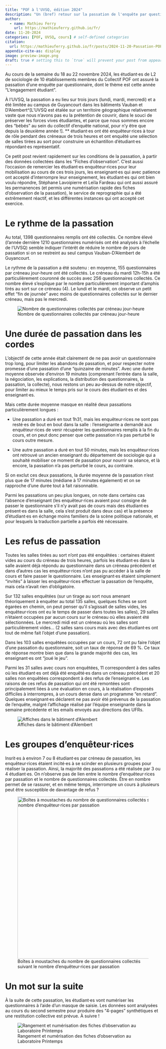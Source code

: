 ```yaml
---
title: "POF à l'UVSQ, édition 2024"
description: "Un (bref) retour sur la passation de l'enquête par questionnaire POF à l'UVSQ"
author:
  - name: Mathieu Ferry
    url: https://mathieuferry.github.io/fr/
date: 11-20-2024
categories: [POF, UVSQ, cours] # self-defined categories
citation: 
  url: https://mathieuferry.github.io/fr/posts/2024-11-20-Passation-POF-UVSQ/ 
appendix-cite-as: display
image: preview-image.png
draft: true # setting this to `true` will prevent your post from appearing on your listing page until you're ready!
---
```


Au cours de la semaine du 18 au 22 novembre 2024, les étudiant·es de L2 de sociologie de 10 établissements membres du Collectif POF ont assuré la passation d'une enquête par questionnaire, dont le thème est cette année "L'engagement étudiant".

À l'UVSQ, la passation a eu lieu sur trois jours (lundi, mardi, mercredi) et a été limitée au campus de Guyancourt dans les bâtiments Vauban et D'Alembert\^\[L'UVSQ est étalée sur un territoire géographique relativement vaste que nous n'avons pas eu la prétention de couvrir, dans le souci de préserver les forces vives étudiantes, et parce que nous sommes encore des "bébés" au sein du collectif d'enquête national, pour n'y être que depuis la deuxième année !\]. \*\* étudiant·es ont été enquêteur·rices à tour de rôle pendant des créneaux de trois heures et ont enquêté une sélection de salles tirées au sort pour construire un échantillon d'étudiant·es répondant·es représentatif.

Ce petit post revient rapidement sur les conditions de la passation, à partir des données collectées dans les "Fiches d'observation". C'est aussi l'occasion de remercier les étudiant·es enquêteur·rices pour leur mobilisation au cours de ces trois jours, les enseignant·es qui avec patience ont accepté d'interrompre leur enseignement, les étudiant·es qui ont bien voulu répondre, Stéphane Lavoipierre et Leïla Fardeau qui ont aussi assuré les permanences (et permis une numérisation rapide des fiches d'observation de la passation), le service de reprographie qui a été extrêmement réactif, et les différentes instances qui ont accepté cet exercice.

# Le rythme de la passation

Au total, 1398 questionnaires remplis ont été collectés. Ce nombre élevé (l'année dernière 1210 questionnaires numérisés ont été analysés à l'échelle de l'UVSQ) semble indiquer l'intérêt de réduire le nombre de jours de passation si on se restreint au seul campus Vauban-D'Alembert de Guyancourt.

Le rythme de la passation a été soutenu : en moyenne, 155 questionnaires par créneau jour-heure ont été collectés. Le créneau du mardi 12h-15h a été particulièrement couronné de succès avec 256 questionnaires collectés. Ce nombre élevé s'explique par le nombre particulièrement important d'amphis tirés au sort sur ce créneau (4). Le lundi et le mardi, on observe un petit effet "fin de journée" avec moins de questionnaires collectés sur le dernier créneau, mais pas le mercredi.

![Nombre de questionnaires collectés par créneau jour-heure](Fig_NbQuest.tiff.png){fig-alt="Un pic ressort sur le créneau mardi 12h-12h et un creux le même jour entre 15h et 18h." fig-align="center"}

# Une durée de passation dans les cordes

L'objectif de cette année était clairement de ne pas avoir un questionnaire trop long, pour limiter les abandons de passation, et pour respecter notre promesse d'une passation d'une "quinzaine de minutes". Avec une durée moyenne observée d'environ 19 minutes (comprenant l'entrée dans la salle, la négociation, les explications, la distribution des questionnaires, la passation, la collecte), nous restons un peu au-dessus de notre objectif, pour limiter au mieux le temps pris sur le cours des étudiant·es et des enseignant·es.

Mais cette durée moyenne masque en réalité deux passations particulièrement longues :

-   Une passation a duré en tout 1h31, mais les enquêteur·rices ne sont pas resté·es de bout en bout dans la salle : l'enseignante a demandé aux enquêteur·rices de venir récupérer les questionnaires remplis à la fin du cours, et on peut donc penser que cette passation n'a pas perturbé le cours outre mesure.

-   Une autre passation a duré en tout 50 minutes, mais les enquêteur·rices ont retrouvé un ancien enseignant du département de sociologie qui a souhaité mobiliser ce moment de passation pour nourrir sa séance, et là encore, la passation n'a pas perturbé le cours, au contraire.

Si on exclut ces deux passations, la durée moyenne de la passation n'est plus que de 17 minutes (médiane à 17 minutes également) et on se rapproche d'une durée tout à fait raisonnable.

Parmi les passations un peu plus longues, on note dans certains cas l'absence d'enseignant (les enquêteur·rices avaient pour consigne de passer le questionnaire s'il n'y avait pas de cours mais des étudiant·es présent·es dans la salle, cela s'est produit dans deux cas) et la présence d'étudiant·es en échange moins familiers de la scène politique nationale, et pour lesquels la traduction partielle a parfois été nécessaire.

# Les refus de passation

Toutes les salles tirées au sort n'ont pas été enquêtées : certaines étaient vides au cours du créneau de trois heures, parfois les étudiant·es dans la salle avaient déjà répondu au questionnaire dans un créneau précédent et dans d'autres cas les enquêteur·rices n'ont pas pu accéder à la salle de cours et faire passer le questionnaire. Les enseignant·es étaient simplement "invités" à laisser les enquêteur·rices effectuer la passation de l'enquête, mais cela n'avait rien d'obligatoire.

Sur 132 salles enquêtées (sur un tirage au sort nous amenant théoriquement à enquêter au total 135 salles, quelques fiches se sont égarées en chemin, on peut penser qu'il s'agissait de salles vides, les enquêteur·rices ont eu le temps de passer dans toutes les salles), 29 salles n'étaient occupées par aucun cours sur le créneau où elles avaient été sélectionnées. Le mercredi midi est un créneau où les salles sont particulièrement vides... (2 salles sans cours mais avec des étudiant·es ont tout de même fait l'objet d'une passation).

Dans les 103 salles enquêtées occupées par un cours, 72 ont pu faire l'objet d'une passation du questionnaire, soit un taux de réponse de 69 %. Ce taux de réponse montre bien que dans la grande majorité des cas, les enseignant·es ont "joué le jeu".

Parmi les 31 salles avec cours non enquêtées, 11 correspondent à des salles où les étudiant·es ont déjà été enquêté·es dans un créneau précédent et 20 salles non enquêtées correspondent à des refus de l'enseignant·e. Les raisons de ces refus de passation qui ont été remontées sont principalement liées à une évaluation en cours, à la réalisation d'exposés difficiles à interrompres, à un cours dense dans un programme "en retard". Quelques enseignant·es déclarent ne pas avoir été prévenus de la passation de l'enquête, malgré l'affichage réalisé par l'équipe enseignante dans la semaine précédente et les emails envoyés aux directions des UFRs.

![Affiches dans le bâtiment d'Alembert](Photo1.jpg){fig-alt="Quatre affiches de l'enquête POF 2024"}

# Les groupes d'enquêteur·rices

Insrit·es à environ 7 ou 8 étudiant·es par créneau de passation, les enquêteur·rices étaient incité·es à se scinder en plusieurs groupes pour réaliser la passation. Ainsi, la majorité des passations a été réalisée par 3 ou 4 étudiant·es. On n'observe pas de lien entre le nombre d'enquêteur·rices par passation et le nombre de questionnaires collectés. Être en nombre permet de se rassurer, et en même temps, interrompre un cours à plusieurs peut être susceptible de davantage de refus ?

![Boîtes à moustaches du nombre de questionnaires collectés suivant le nombre d'enquêteur·rices par passation](Fig-NbEnqNbQuest.png){fig-alt="Les boites à moustaches sont uniformément distribuées suivant le nombre d'étudiant·es enquêteur·rices." fig-align="center" width="525"}

# Un mot sur la suite

À la suite de cette passation, les étudiant·es vont numériser les questionnaires à l'aide d'un masque de saisie. Les données sont analysées au cours du second semestre pour produire des "4-pages" synthétiques et une restitution collective est prévue. À suivre !

![Rangement et numérisation des fiches d'observation au Laboratoire Printemps](Photo2.jpg){fig-alt="Piles de questionnaires et écran d'ordinateur"}
